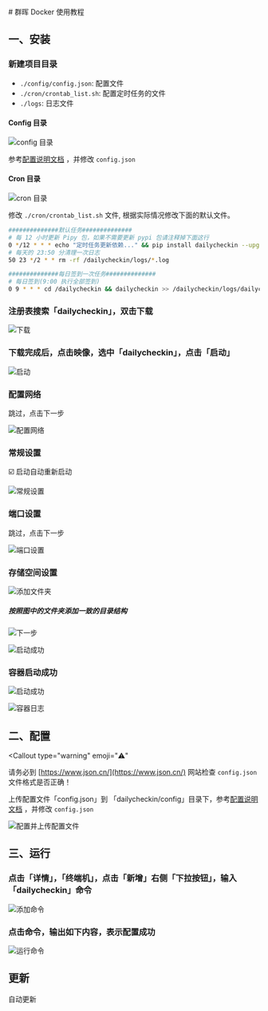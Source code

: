 
<Cards>
  <Card
    title="手动部署"
    href="/install/local"
  />
  <Card
    title="Docker 部署"
    href="/install/docker"
  />
  <Card
    title="青龙部署"
    href="/install/qinglong"
  />
</Cards>
# 群晖 Docker 使用教程

## 一、安装

<Steps>

### 新建项目目录

<FileTree>
  <FileTree.Folder
    name="dailycheckin"
    defaultOpen
  >
    <FileTree.Folder
      name="config"
      defaultOpen
    >
      <FileTree.File name="config.json" />
    </FileTree.Folder>
    <FileTree.Folder
      name="cron"
      defaultOpen
    >
      <FileTree.File name="crontab_list.sh" />
    </FileTree.Folder>
    <FileTree.Folder
      name="logs"
      defaultOpen
    ></FileTree.Folder>
  </FileTree.Folder>
</FileTree>

- `./config/config.json`: 配置文件
- `./cron/crontab_list.sh`: 配置定时任务的文件
- `./logs`: 日志文件

#### Config 目录

![config 目录](../img/synology/01.png)

参考[配置说明文档](/settings/config) ，并修改 `config.json`

#### Cron 目录

![cron 目录](../img/synology/01.png)

修改 `./cron/crontab_list.sh` 文件, 根据实际情况修改下面的默认文件。

```bash filename="crontab_list.sh" copy
##############默认任务##############
# 每 12 小时更新 Pipy 包，如果不需要更新 pypi 包请注释掉下面这行
0 */12 * * * echo "定时任务更新依赖..." && pip install dailycheckin --upgrade --user >> /dailycheckin/logs/update-pypi.log 2>&1
# 每天的 23:50 分清理一次日志
50 23 */2 * * rm -rf /dailycheckin/logs/*.log

##############每日签到一次任务##############
# 每日签到(9:00 执行全部签到)
0 9 * * * cd /dailycheckin && dailycheckin >> /dailycheckin/logs/dailycheckin.log 2>&1
```

### 注册表搜索「dailycheckin」，双击下载

![下载](../img/synology/03.png)

### 下载完成后，点击映像，选中「dailycheckin」，点击「启动」

![启动](../img/synology/04.png)

### 配置网络

跳过，点击下一步

![配置网络](../img/synology/05.png)

### 常规设置

☑️ 启动自动重新启动

![常规设置](../img/synology/06.png)

### 端口设置

跳过，点击下一步

![端口设置](../img/synology/07.png)

### 存储空间设置

![添加文件夹](../img/synology/08.png)

##### 按照图中的文件夹添加一致的目录结构

![下一步](../img/synology/09.png)

![启动成功](../img/synology/10.png)

### 容器启动成功

![启动成功](../img/synology/11.png)

![容器日志](../img/synology/12.png)

</Steps>

## 二、配置

<Callout
  type="warning"
  emoji="⚠️"
>
  请务必到 [https://www.json.cn/](https://www.json.cn/) 网站检查 `config.json`
  文件格式是否正确！
</Callout>

上传配置文件「config.json」到 「dailycheckin/config」目录下，参考[配置说明文档](/settings/config) ，并修改 `config.json`

![配置并上传配置文件](../img/synology/01.png)

## 三、运行

<Steps>

### 点击「详情」，「终端机」，点击「新增」右侧「下拉按钮」，输入「dailycheckin」命令

![添加命令](../img/synology/13.png)

### 点击命令，输出如下内容，表示配置成功

![运行命令](../img/synology/14.png)

</Steps>

## 更新

自动更新
